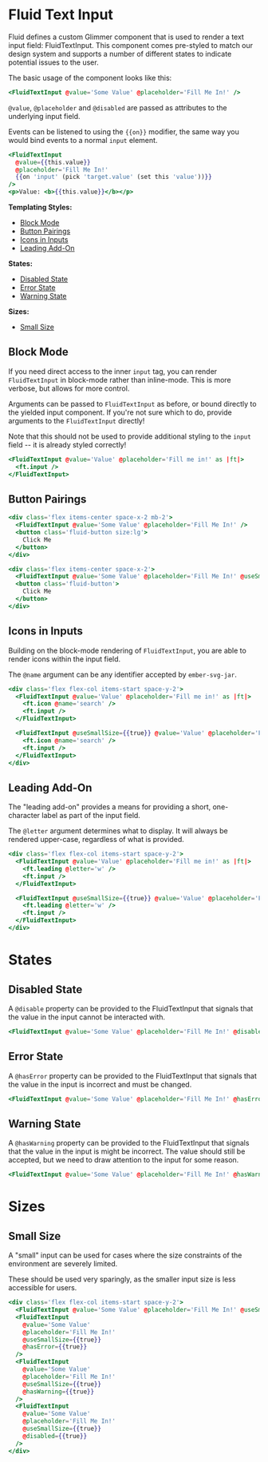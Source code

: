 
# Fluid Text Input

Fluid defines a custom Glimmer component that is used to render a text input field: FluidTextInput. This component comes pre-styled to match our design system and supports a number of different states to indicate potential issues to the user.

The basic usage of the component looks like this:

<Story id="components-inputs-fluid-text-input--default" />

```hbs
<FluidTextInput @value='Some Value' @placeholder='Fill Me In!' />
```

`@value`, `@placeholder` and `@disabled` are passed as attributes to the underlying input field.

Events can be listened to using the `{{on}}` modifier, the same way you would bind events to a normal `input` element.

```hbs
<FluidTextInput
  @value={{this.value}}
  @placeholder='Fill Me In!'
  {{on 'input' (pick 'target.value' (set this 'value'))}}
/>
<p>Value: <b>{{this.value}}</b></p>
```

**Templating Styles:**

- [Block Mode](#block-mode)
- [Button Pairings](#button-pairings)
- [Icons in Inputs](#icons-in-inputs)
- [Leading Add-On](#leading-add-on)

**States:**

- [Disabled State](#disabled-state)
- [Error State](#Error-state)
- [Warning State](#warning-state)

**Sizes:**
- [Small Size](#small-size)

## Block Mode

If you need direct access to the inner `input` tag, you can render `FluidTextInput` in block-mode rather than inline-mode. This is more verbose, but allows for more control.

Arguments can be passed to `FluidTextInput` as before, or bound directly to the yielded input component. If you're not sure which to do, provide arguments to the `FluidTextInput` directly!

Note that this should not be used to provide additional styling to the `input` field -- it is already styled correctly!

<Story id="components-inputs-fluid-text-input--block" />

```hbs
<FluidTextInput @value='Value' @placeholder='Fill me in!' as |ft|>
  <ft.input />
</FluidTextInput>
```


## Button Pairings

<Story id="components-inputs-fluid-text-input--pairings" height="110px"/>

```hbs
<div class='flex items-center space-x-2 mb-2'>
  <FluidTextInput @value='Some Value' @placeholder='Fill Me In!' />
  <button class='fluid-button size:lg'>
    Click Me
  </button>
</div>

<div class='flex items-center space-x-2'>
  <FluidTextInput @value='Some Value' @placeholder='Fill Me In!' @useSmallSize={{true}} />
  <button class='fluid-button'>
    Click Me
  </button>
</div>
```
## Icons in Inputs

<Story id="components-inputs-fluid-text-input--icons" height="110px"/>

Building on the block-mode rendering of `FluidTextInput`, you are able to render icons within the input field.

The `@name` argument can be any identifier accepted by `ember-svg-jar`.

```hbs
<div class='flex flex-col items-start space-y-2'>
  <FluidTextInput @value='Value' @placeholder='Fill me in!' as |ft|>
    <ft.icon @name='search' />
    <ft.input />
  </FluidTextInput>

  <FluidTextInput @useSmallSize={{true}} @value='Value' @placeholder='Fill me in!' as |ft|>
    <ft.icon @name='search' />
    <ft.input />
  </FluidTextInput>
</div>
```
## Leading Add-On

<Story id="components-inputs-fluid-text-input--leading" height="110px"/>

The "leading add-on" provides a means for providing a short, one-character label as part of the input field.

The `@letter` argument determines what to display. It will always be rendered upper-case, regardless of what is provided.

```hbs
<div class='flex flex-col items-start space-y-2'>
  <FluidTextInput @value='Value' @placeholder='Fill me in!' as |ft|>
    <ft.leading @letter='w' />
    <ft.input />
  </FluidTextInput>

  <FluidTextInput @useSmallSize={{true}} @value='Value' @placeholder='Fill me in!' as |ft|>
    <ft.leading @letter='w' />
    <ft.input />
  </FluidTextInput>
</div>
```
# States

## Disabled State

<Story id="components-inputs-fluid-text-input--disabled"/>

A `@disable` property can be provided to the FluidTextInput that signals that the value in the input cannot be interacted with.

```hbs
<FluidTextInput @value='Some Value' @placeholder='Fill Me In!' @disabled={{true}} />
```

## Error State

<Story id="components-inputs-fluid-text-input--has-error"/>

A `@hasError` property can be provided to the FluidTextInput that signals that the value in the input is incorrect and must be changed.

```hbs
<FluidTextInput @value='Some Value' @placeholder='Fill Me In!' @hasError={{true}} />
```
## Warning State

<Story id="components-inputs-fluid-text-input--warning"/>

A `@hasWarning` property can be provided to the FluidTextInput that signals that the value in the input is might be incorrect. The value should still be accepted, but we need to draw attention to the input for some reason.

```hbs
<FluidTextInput @value='Some Value' @placeholder='Fill Me In!' @hasWarning={{true}} />
```
# Sizes

## Small Size

A "small" input can be used for cases where the size constraints of the environment are severely limited.

These should be used very sparingly, as the smaller input size is less accessible for users.

<Story id="components-inputs-fluid-text-input--sizes" height="185px" />

```hbs
<div class='flex flex-col items-start space-y-2'>
  <FluidTextInput @value='Some Value' @placeholder='Fill Me In!' @useSmallSize={{true}} />
  <FluidTextInput
    @value='Some Value'
    @placeholder='Fill Me In!'
    @useSmallSize={{true}}
    @hasError={{true}}
  />
  <FluidTextInput
    @value='Some Value'
    @placeholder='Fill Me In!'
    @useSmallSize={{true}}
    @hasWarning={{true}}
  />
  <FluidTextInput
    @value='Some Value'
    @placeholder='Fill Me In!'
    @useSmallSize={{true}}
    @disabled={{true}}
  />
</div>
```
